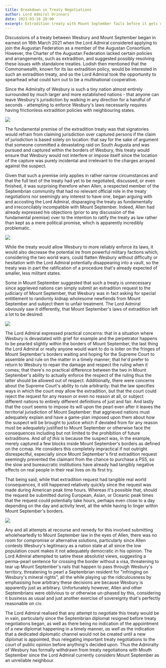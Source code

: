 ```yaml
---
title: Breakdown in Treaty Negotiations
author: Lord Admiral Orinnari
date: 2021-03-18 20:00
excerpt: Extradition treaty with Mount September fails before it gets off the ground.
---
```

Discussions of a treaty between Wesbury and Mount September began in earnest on
16th March 2021 when the Lord Admiral considered applying to join the Augustan
Federation as a member of the Augustan Consortium. However, the Charter of the
Augustan Federation lacked certain policies and arrangements, such as
extradition, and suggested possibly resolving these issues with standalone
treaties. Lodish then mentioned that the Commonwealth, known for its lax
extradition policy, would be interested in such an extradition treaty, and so
the Lord Admiral took the opportunity to spearhead what could turn out to be a
multinational cooperative.

Since the Admiralty of Wesbury is such a tiny nation almost entirely surrounded
by much larger and more established nations - that anyone can leave Wesbury's
jurisdiction by walking in any direction for a handful of seconds - attempting
to enforce Wesbury's laws necessarily requires having frictionless extradition
policies with neighbouring states.

![](/uploads/wesbury_relative_size.png)

The fundamental premise of the extradition treaty was that signatories would
refrain from claiming jurisdiction over captured persons if the claim of
jurisdiction is based solely on location: that say for the sake of argument that
someone committed a devastating raid on South Augusta and was pursued and
captured within the borders of Wesbury, this treaty would ensure that Wesbury
would not interfere or impose itself since the location of the capture was
purely incidental and irrelevant to the charges arrayed against the suspect.

Given that such a premise only applies in rather narrow circumstances and that
the full text of the treaty had yet to be negotiated, discussed, or even
finished, it was surprising therefore when Allen, a respected member of the
Septembrian community that had no relevant official role in the treaty
negotiations nor seemingly any interest to have one, began arguing with and
accosting the Lord Admiral, disparaging the treaty as fundamentally and
irreconcilably incompatible with Mount September. Indeed, Allen had already
expressed his objections (prior to any discussion of the fundamental premise)
over to the intention to ratify the treaty as law rather than kept as a mere
political promise, which is apparently incredibly problematic.

![](/uploads/alleny_treaty_obstinacy.png)

While the treaty would allow Wesbury to more reliably enforce its laws, it would
also decrease the potential ire from powerful military factions which,
considering the two world wars, could flatten Wesbury without difficulty or
hesitation with the Lord Admiral potentially disappearing into a vault, so the
treaty was in part the ratification of a procedure that's already expected of
smaller, less militant states.

Some in Mount September suggested that such a treaty is unnecessary since
aggrieved nations can simply submit an extradition request to the judiciary of
Mount September, that Wesbury was in fact asking for special entitlement to
randomly kidnap wholesome newfiends from Mount September and subject them to
unfair treatment. The Lord Admiral obviously saw it differently, that Mount
September's laws of extradition left a lot to be desired:

[![](/uploads/mount_september_extradition_law.png)](https://docs.google.com/document/d/1F-fg1JJw1emH2S1DsMrBWgr4AAUgap0ccQPfkdqKhFo/edit)

The Lord Admiral expressed practical concerns: that in a situation where Wesbury
is devastated with grief for example and the perpetrator happens to be pearled
slightly within the borders of Mount September, the last thing the Lord Admiral
or really anyone would want to do is loiter on the fringes of Mount September's
borders waiting and hoping for the Supreme Court to assemble and rule on the
matter in a timely manner; that he'd prefer to return to Wesbury to repair the
damage and respect the ruling when it comes; that there's no practical
difference between the two in Mount September's ability to actually enforce the
respect of the ruling thus the latter should be allowed out of respect.
Additionally, there were concerns about the Supreme Court's ability to rule
arbitrarily: that the law specifies ways in which the court *may* allow the
extradition, but that the court could reject the request for any reason or even
no reason at all, or subject different nations to entirely different definitions
of just and fair. And lastly that the court seems to impose its will upon the
pearl even after it leaves the territorial jurisdiction of Mount September: that
aggrieved nations must adequately explain and have a game-plan imposed upon them
about how the suspect will be brought to justice which if deviated from for any
reason must be adequately justified to Mount September or otherwise face the
consequences including but not limited to the prohibition of future
extraditions. And *all of this* is because the suspect was, in the example,
merely captured a few blocks inside Mount September's borders as defined on the
ccmap. He considers this completely impractical if not outright disrespectful,
especially since Mount September's first extradition request seemingly prevented
the claimant from the chance to purchase a PS5, so the slow and bureaucratic
institutions have already had tangibly negative effects on real people in their
real lives on its first try.

That being said, while that extradition request had tangible real world
consequences, it still happened relatively quickly since the request was made
during American peak time hours. Whereas it's possible that, should the request
be submitted during European, Asian, or Oceanic peak times that the request
could potentially take hours, perhaps even close to a day depending on the day
and activity level, all the while having to linger within Mount September's
borders.

![](/uploads/can_i_haz_pearl.png)

Any and all attempts at recourse and remedy for this involved submitting
wholeheartedly to Mount September law in the eyes of Allen, there was no room
for compromise or alternative solutions, particularly since Allen contests
Wesbury's legitimacy as a nation state at all since the low population count
makes it not adequately democratic in his opinion. The Lord Admiral attempted to
satire these absolutist views, suggesting a perma-pearl sentence for crossing
the border without a visa, threatening to tear up Mount September's rails that
happen to pass through Wesbury's territory, threatening to pearl a Septembrian
resident for "infringing on Wesbury's mineral rights", all the while playing up
the ridiculousness by emphasising how arbitrary these decisions are because
Wesbury is apparently just as arbitrary. Unfortunately however, Allen and other
Septembrians were oblivious to or otherwise un-phased by this, considering it
business as usual and just another exercise of sovereignty that's perfectly
reasonable on civ.

The Lord Admiral realised that any attempt to negotiate this treaty would be in
vain, particularly since the Septembrian diplomat resigned before treaty
negotiations began, as well as there being no indication of the appointment of a
new diplomat happening in a timely manner, *as well as* the indication that a
dedicated diplomatic channel would not be created until a new diplomat is
appointed, thus relegating important treaty negotiations to the court of public
opinion before anything's decided upon. Thus the Admiralty of Wesbury has
formally withdrawn from treaty negotiations with Mouth September since the Lord
Admiral currently considers Mount September as an unreliable neighbour.
